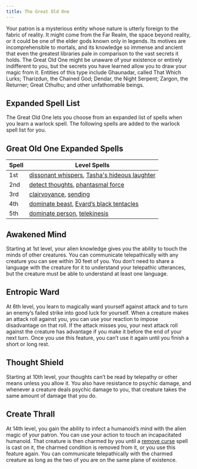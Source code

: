 ```yaml
---
title: The Great Old One
---
```


Your patron is a mysterious entity whose nature is utterly foreign to the fabric of reality. It might come from the Far Realm, the space beyond reality, or it could be one of the elder gods known only in legends. Its motives are incomprehensible to mortals, and its knowledge so immense and ancient that even the greatest libraries pale in comparison to the vast secrets it holds. The Great Old One might be unaware of your existence or entirely indifferent to you, but the secrets you have learned allow you to draw your magic from it. Entities of this type include Ghaunadar, called That Which Lurks; Tharizdun, the Chained God; Dendar, the Night Serpent; Zargon, the Returner; Great Cthulhu; and other unfathomable beings.

## Expanded Spell List

The Great Old One lets you choose from an expanded list of spells when you learn a warlock spell. The following spells are added to the warlock spell list for you.

## Great Old One Expanded Spells

| Spell | Level Spells                                                                                                                                              |
| ----- | --------------------------------------------------------------------------------------------------------------------------------------------------------- |
| 1st   | [dissonant whispers](_/kompendium/dnd5/spells?name=dissonant+whispers), [Tasha's hideous laughter](_/kompendium/dnd5/spells?name=tashas+hideous+laughter) |
| 2nd   | [detect thoughts](_/kompendium/dnd5/spells?name=detect+thoughts), [phantasmal force](_/kompendium/dnd5/spells?name=phantasmal+force)                      |
| 3rd   | [clairvoyance](_/kompendium/dnd5/spells?name=clairvoyance), [sending](_/kompendium/dnd5/spells?name=sending)                                              |
| 4th   | [dominate beast](_/kompendium/dnd5/spells?name=dominate+beast), [Evard’s black tentacles](_/kompendium/dnd5/spells?name=evards+black+tentacles)           |
| 5th   | [dominate person](_/kompendium/dnd5/spells?name=dominate+person), [telekinesis](_/kompendium/dnd5/spells?name=telekinesis)                                |

## Awakened Mind

Starting at 1st level, your alien knowledge gives you the ability to touch the minds of other creatures. You can communicate telepathically with any creature you can see within 30 feet of you. You don’t need to share a language with the creature for it to understand your telepathic utterances, but the creature must be able to understand at least one language.

## Entropic Ward

At 6th level, you learn to magically ward yourself against attack and to turn an enemy’s failed strike into good luck for yourself. When a creature makes an attack roll against you, you can use your reaction to impose disadvantage on that roll. If the attack misses you, your next attack roll against the creature has advantage if you make it before the end of your next turn. Once you use this feature, you can’t use it again until you finish a short or long rest.

## Thought Shield

Starting at 10th level, your thoughts can’t be read by telepathy or other means unless you allow it. You also have resistance to psychic damage, and whenever a creature deals psychic damage to you, that creature takes the same amount of damage that you do.

## Create Thrall

At 14th level, you gain the ability to infect a humanoid’s mind with the alien magic of your patron. You can use your action to touch an incapacitated humanoid. That creature is then charmed by you until a [remove curse](_/kompendium/dnd5/spells?name=remove+curse) spell is cast on it, the charmed condition is removed from it, or you use this feature again. You can communicate telepathically with the charmed creature as long as the two of you are on the same plane of existence.
